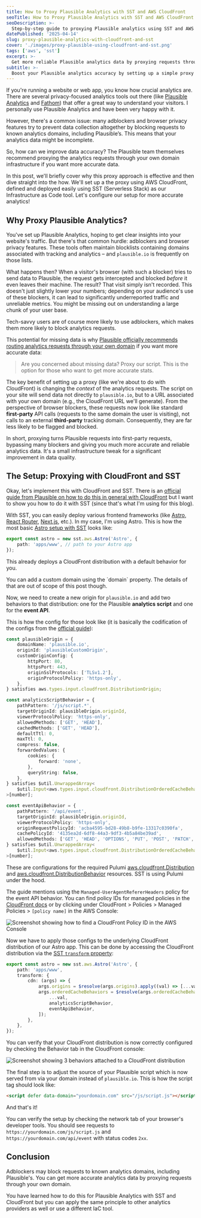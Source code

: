 ```yaml
---
title: How to Proxy Plausible Analytics with SST and AWS CloudFront
seoTitle: How to Proxy Plausible Analytics with SST and AWS CloudFront
seoDescription: >-
  Step-by-step guide to proxying Plausible analytics using SST and AWS CloudFront. Improve data accuracy by avoiding adblocker interference.
datePublished: '2025-04-14'
slug: proxy-plausible-analytics-with-cloudfront-and-sst
cover: './images/proxy-plausible-using-cloudfront-and-sst.png'
tags: ['aws', 'sst']
excerpt: >-
  Get more reliable Plausible analytics data by proxying requests through AWS CloudFront. This guide shows you how to set it up effortlessly using SST Infrastructure as Code.
subtitle: >-
  Boost your Plausible analytics accuracy by setting up a simple proxy with SST and AWS CloudFront.
---
```



If you're running a website or web app, you know how crucial analytics are. There are several privacy-focused analytics tools out there (like [Plausible Analytics](https://plausible.io/) and [Fathom](https://usefathom.com/)) that offer a great way to understand your visitors. I personally use Plausible Analytics and have been very happy with it.

However, there's a common issue: many adblockers and browser privacy features try to prevent data collection altogether by blocking requests to known analytics domains, including Plausible’s. This means that your analytics data might be incomplete.

So, how can we improve data accuracy? The Plausible team themselves recommend proxying the analytics requests through your own domain infrastructure if you want more accurate data.

In this post, we'll briefly cover why this proxy approach is effective and then dive straight into the how. We'll set up a the proxy using AWS CloudFront, defined and deployed easily using SST (Serverless Stack) as our Infrastructure as Code tool. Let's configure our setup for more accurate analytics!

## Why Proxy Plausible Analytics?
You've set up Plausible Analytics, hoping to get clear insights into your website's traffic. But there's that common hurdle: adblockers and browser privacy features. These tools often maintain blocklists containing domains associated with tracking and analytics – and `plausible.io` is frequently on those lists.

What happens then? When a visitor's browser (with such a blocker) tries to send data to Plausible, the request gets intercepted and blocked *before* it even leaves their machine. The result? That visit simply isn't recorded. This doesn't just slightly lower your numbers; depending on your audience's use of these blockers, it can lead to significantly underreported traffic and unreliable metrics. You might be missing out on understanding a large chunk of your user base.

<Callout type="info">
  Tech-savvy users are of course more likely to use adblockers, which makes them more likely to block analytics requests.
</Callout>

This potential for missing data is why [Plausible officially recommends routing analytics requests through your own domain](https://plausible.io/docs/proxy/introduction#are-you-concerned-about-missing-data) if you want more accurate data:

> Are you concerned about missing data? Proxy our script. This is the option for those who want to get more accurate stats.

The key benefit of setting up a proxy (like we're about to do with CloudFront) is changing the *context* of the analytics requests. The script on your site will send data not directly to `plausible.io`, but to a URL associated with your own domain (e.g., the CloudFront URL we'll generate). From the perspective of browser blockers, these requests now look like standard **first-party** API calls (requests to the same domain the user is visiting), not calls to an external **third-party** tracking domain. Consequently, they are far less likely to be flagged and blocked.

In short, proxying turns Plausible requests into first-party requests, bypassing many blockers and giving you much more accurate and reliable analytics data. It's a small infrastructure tweak for a significant improvement in data quality.

## The Setup: Proxying with CloudFront and SST
Okay, let's implement this with CloudFront and SST. There is an [official guide from Plausible on how to do this in general with CloudFront](https://plausible.io/docs/proxy/guides/cloudfront) but I want to show you how to do it with SST (since that's what I'm using for this blog).

With SST, you can easily deploy various frontend frameworks (like [Astro](https://astro.build/), [React Router](https://reactrouter.com/), [Next.js](https://nextjs.org/), etc.). In my case, I'm using Astro. This is how the most basic [Astro setup with SST](https://sst.dev/docs/component/aws/astro) looks like:

```ts
export const astro = new sst.aws.Astro('Astro', {
	path: 'apps/www', // path to your Astro app
});
```

This already deploys a CloudFront distribution with a default behavior for you.

<Callout type="info">
  You can add a custom domain using the `domain` property. The details of that are out of scope of this post though.
</Callout>

Now, we need to create a new origin for `plausible.io` and add two behaviors to that distribution: one for the Plausible **analytics script** and one for the **event API**.

This is how the config for those look like (it is basically the codification of the configs from the [official guide](https://plausible.io/docs/proxy/guides/cloudfront)):

```ts
const plausibleOrigin = {
	domainName: 'plausible.io',
	originId: 'plausibleCustomOrigin',
	customOriginConfig: {
		httpPort: 80,
		httpsPort: 443,
		originSslProtocols: ['TLSv1.2'],
		originProtocolPolicy: 'https-only',
	},
} satisfies aws.types.input.cloudfront.DistributionOrigin;

const analyticsScriptBehavior = {
	pathPattern: '/js/script.*',
	targetOriginId: plausibleOrigin.originId,
	viewerProtocolPolicy: 'https-only',
	allowedMethods: ['GET', 'HEAD'],
	cachedMethods: ['GET', 'HEAD'],
	defaultTtl: 0,
	maxTtl: 0,
	compress: false,
	forwardedValues: {
		cookies: {
			forward: 'none',
		},
		queryString: false,
	},
} satisfies $util.UnwrappedArray<
	$util.Input<aws.types.input.cloudfront.DistributionOrderedCacheBehavior>
>[number];

const eventApiBehavior = {
	pathPattern: '/api/event',
	targetOriginId: plausibleOrigin.originId,
	viewerProtocolPolicy: 'https-only',
	originRequestPolicyId: 'acba4595-bd28-49b8-b9fe-13317c0390fa',
	cachePolicyId: '4135ea2d-6df8-44a3-9df3-4b5a84be39ad',
	allowedMethods: ['GET', 'HEAD', 'OPTIONS', 'PUT', 'POST', 'PATCH', 'DELETE'],
} satisfies $util.UnwrappedArray<
	$util.Input<aws.types.input.cloudfront.DistributionOrderedCacheBehavior>
>[number];
```

These are configurations for the required Pulumi [aws.cloudfront.Distribution](https://www.pulumi.com/registry/packages/aws/api-docs/cloudfront/distribution/#aws-cloudfront-distribution) and [aws.cloudfront.DistributionBehavior](https://www.pulumi.com/registry/packages/aws/api-docs/cloudfront/distribution/#distributionorderedcachebehavior) resources. SST is using Pulumi under the hood.

The guide mentions using the `Managed-UserAgentRefererHeaders` policy for the event API behavior. You can find policy IDs for managed policies in the [CloudFront docs](https://docs.aws.amazon.com/AmazonCloudFront/latest/DeveloperGuide/using-managed-cache-policies.html#managed-cache-policy-caching-disabled) or by clicking  under CloudFront > Policies > Managed Policies > `[policy name]` in the AWS Console:

![Screenshot showing how to find a CloudFront Policy ID in the AWS Console](./images/cloudfront-managed-policy.png)

Now we have to apply those configs to the underlying CloudFront distribution of our Astro app. This can be done by accessing the CloudFront distribution via the [SST `transform` property](https://sst.dev/docs/components/#transform):

```ts {3-12}
export const astro = new sst.aws.Astro('Astro', {
	path: 'apps/www',
	transform: {
		cdn: (args) => {
			args.origins = $resolve(args.origins).apply((val) => [...val, plausibleOrigin]);
			args.orderedCacheBehaviors = $resolve(args.orderedCacheBehaviors || []).apply((val) => [
				...val,
				analyticsScriptBehavior,
				eventApiBehavior,
			]);
		},
	},
});
```

You can verify that your CloudFront distribution is now correctly configured by checking the Behavior tab in the CloudFront console:

![Screenshot showing 3 behaviors attached to a CloudFront distribution](./images/cloudfront-verify-behavior-setup.png)

The final step is to adjust the source of your Plausible script which is now served from via your domain instead of `plausible.io`. This is how the script tag should look like:

```html
<script defer data-domain="yourdomain.com" src="/js/script.js"></script>
```

And that's it!

You can verify the setup by checking the network tab of your browser's developer tools. You should see requests to `https://yourdomain.com/js/script.js` and `https://yourdomain.com/api/event` with status codes `2xx`.


## Conclusion

Adblockers may block requests to known analytics domains, including Plausible's. You can get more accurate analytics data by proxying requests through your own domain.

You have learned how to do this for Plausible Analytics with SST and CloudFront but you can apply the same principle to other analytics providers as well or use a different IaC tool.
